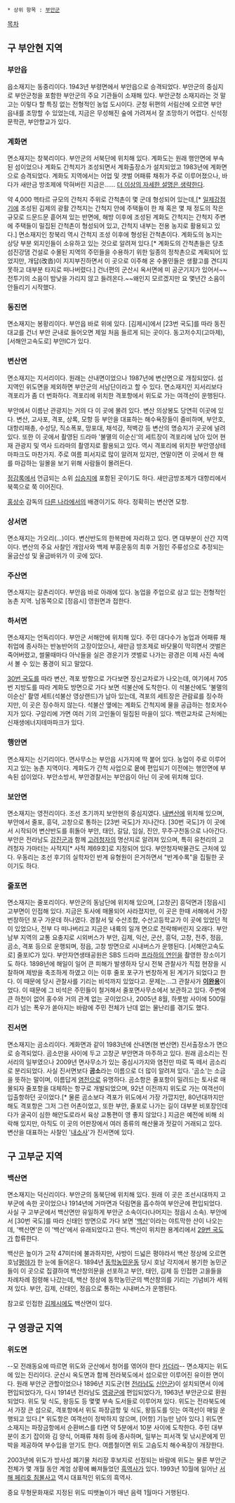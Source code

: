  * 상위 항목 : [[부안군]]

[[목차]]
== 구 부안현 지역 ==
=== 부안읍 ===
읍소재지는 동중리이다. 1943년 부령면에서 부안읍으로 승격되었다. 부안군의 중심지로 부안군청을 포함한 부안군의 주요 기관들이 소재해 있다. 부안군청 소재지라는 것 말고는 이렇다 할 특징 없는 전형적인 농업 도시이다. 군청 뒤편의 서림산에 오르면 부안 읍내를 조망할 수 있었는데, 지금은 무성해진 숲에 가려져서 잘 조망하기 어렵다. 신석정문학관, 부안향교가 있다.

=== 계화면 ===
면소재지는 창북리이다. 부안군의 서북단에 위치해 있다. 계화도는 원래 행안면에 부속된 섬이었으나 계화도 간척지가 조성되면서 계화출장소가 설치되었고 1983년에 계화면으로 승격되었다. 계화도 지역에서는 어업 및 갯벌 어패류 채취가 주로 이루어졌으나, 바다가 새만금 방조제에 막혀버린 지금은…… [[더 이상의 자세한 설명은 생략한다]].

약 4,000 헥타르 규모의 간척지 주위로 간척촌이 몇 군데 형성되어 있는데,[* [[일제강점기]]에 조성된 김제의 광활 간척지는 간척지 안에 주택들이 한 채 혹은 몇 채 정도의 작은 규모로 드문드문 흩어져 있는 반면에, 해방 이후에 조성된 계화도 간척지는 간척지 주변에 주택들이 밀집된 간척촌이 형성되어 있고, 간척지 내부는 전용 농지로 활용되고 있다.] 면소재지인 창북리 역시 간척지 조성 이후에 형성된 간척촌이다. 계화도의 농지는 상당 부분 외지인들이 소유하고 있는 것으로 알려져 있다.[* 계화도의 간척촌들은 당초 섬진강댐 건설로 수몰된 지역의 주민들을 수용하기 위한 일종의 정착촌으로 계획되어 있었지만, 개답(改沓)이 지지부진하면서 이 곳으로 이주해 온 수몰민들은 생활고를 견디지 못하고 대부분 타지로 떠나버렸다.] 건너편의 군산시 옥서면에 미 공군기지가 있어서~~ 전투기의 소음이 밤낮을 가리지 않고 들려온다.~~왜인지 모르겠지만 요 몇년간 소음이 안들리기 시작했다.

=== 동진면 ===
면소재지는 봉황리이다. 부안읍 바로 위에 있다. [김제시]에서 [23번 국도]를 따라 동진대교를 건너 부안 군내로 들어오면 제일 처음 들르게 되는 곳이다. 동고저수지(고마제), [서해안고속도로] 부안IC가 있다.

=== 변산면 ===
면소재지는 지서리이다. 원래는 산내면이었으나 1987년에 변산면으로 개칭되었다. 섬 지역인 위도면을 제외하면 부안군의 서남단이라고 할 수 있다. 면소재지인 지서리보다 격포리가 좀 더 번화하다. 격포리에 위치한 격포항에서 위도로 가는 여객선이 운행된다.

부안에서 이름난 관광지는 거의 다 이 곳에 몰려 있다. 변산 의상봉도 당연히 이곳에 있다. 변산, 고사포, 격포, 상록, 모항 등 부안을 대표하는 해수욕장들이 즐비하며, 부안호, 대항리패총, 수성당, 직소폭포, 망포대, 채석강, 적벽강 등 변산의 명승지가 곳곳에 널려있다. 또한 이 곳에서 촬영된 드라마 '불멸의 이순신'의 세트장이 격포리에 남아 있어 현재 관광지 및 역사 드라마의 촬영지로 활용되고 있다. 역시 격포리에 위치한 부안영상테마파크도 마찬가지. 주로 여름 피서지로 많이 알려져 있지만, 연말이면 이 곳에서 한 해를 마감하는 일몰을 보기 위해 사람들이 몰려든다.

[[정감록]]에서 언급되는 소위 [[십승지]]에 포함된 곳이기도 하다. 새만금방조제가 대항리에서 북쪽으로 쭉 이어진다.

[[홍상수]] 감독의 [[다른 나라에서]]의 배경이기도 하다. 정확히는 변산면 모항.

=== 상서면 ===
면소재지는 가오리(…)이다. 변산반도의 한복판에 자리하고 있다. 면 대부분이 산간 지역이다. 변산의 주요 사찰인 개암사와 백제 부흥운동의 최후 거점인 주류성으로 추정되는 울금산성 및 울금바위가 이 곳에 있다.

=== 주산면 ===
면소재지는 갈촌리이다. 부안읍 바로 아래에 있다. 농업을 주업으로 삼고 있는 전형적인 농촌 지역. 남동쪽으로 [정읍시] 영원면과 접한다.

=== 하서면 ===
면소재지는 언독리이다. 부안군 서해안에 위치해 있다. 주민 대다수가 농업과 어패류 채취업에 종사하는 반농반어의 고장이었으나, 새만금 방조제로 바닷물이 막히면서 갯벌은 죽어버렸고, 썰물때마다 아낙들을 실은 경운기가 갯벌로 나가는 광경은 이제 사진 속에서 볼 수 있는 풍경이 되고 말았다.

[[30번 국도]]를 따라 변산, 격포 방향으로 가다보면 장신교차로가 나오는데, 여기에서 705번 지방도를 따라 계화도 방면으로 가다 보면 석불산에 도착한다. 이 석불산에도 '불멸의 이순신' 촬영 세트(석불산 영상랜드)가 남아 있는데, 격포의 세트장은 관람료를 징수하지만, 이 곳은 징수하지 않는다. 석불산 옆에는 계화도 간척지에 물을 공급하는 청호저수지가 있다. 구암리에 가면 여러 기의 고인돌이 밀집된 마을이 있다. 백련교차로 근처에는 신재생에너지테마파크가 있다.

=== 행안면 ===
면소재지는 신기리이다. 면사무소는 부안읍 시가지에 딱 붙어 있다. 농업이 주로 이루어지고 있는 농촌 지역이다. 계화도가 간척 사업으로 뭍에 편입되기 이전에는 행안면에 부속된 섬이었다. 부안소방서, 부안경찰서는 부안읍이 아닌 이 곳에 위치해 있다.

=== 보안면 ===
면소재지는 영전리이다. 조선 초기까지 보안현의 중심지였다. [[내변산]]에 위치해 있으며, 부안에서 줄포, 흥덕, 고창으로 통하는 [23번 국도]가 지나간다. [30번 국도]가 이 곳에서 시작되어 변산반도를 휘돌아 부안, 태인, 갈담, 임실, 진안, 무주구천동으로 나아간다. 부안은 전라남도 [[강진군]]과 함께 [[고려청자]]의 명산지로 알려져 있으며, 특히 유천리의 고려청자 가마터는 사적지[* 사적 제69호]로 지정되어 있다. 부안청자박물관도 근처에 있다. 우동리는 조선 후기의 실학자인 반계 유형원이 은거하면서 "반계수록"을 집필한 곳이기도 하다.
=== 줄포면 ===
면소재지는 줄포리이다. 부안군의 동남단에 위치해 있으며, [고창군] 흥덕면과 [정읍시] 고부면이 인접해 있다. 지금은 토사에 매몰되어 사라졌지만, 이 곳은 한때 서해에서 가장 번창하던 포구 가운데 하나였다. 경찰서 및 수산조합, 수산고등학교가 이 곳에 있었던 적이 있었으나, 전부 다 떠나버리고 지금은 내륙의 일개 면으로 전락해버린지 오래다. 부안 남부 지역의 교통 요충지로 시외버스가 부안, 김제, 익산, 군산, 흥덕, 고창, 전주, 정읍, 곰소, 격포 등으로 운행되며, 정읍, 고창 방면으로 시내버스가 운행된다. [서해안고속도로] 줄포IC가 있다. 부안자연생태공원은 SBS 드라마 [[프라하의 연인]]을 촬영한 장소이기도 하다.
1898년에 해일이 일어 큰 피해가 발생하자 당시 전북 관찰사가 직접 현장을 시찰하며 제방을 축조하게 하였고 이는 이후 줄포 포구가 번창하게 된 계기가 되었다고 한다. 이 때문에 당시 관찰사를 기리는 비석까지 있었다고. 문제는...그 관찰사가 '''[[이완용]]'''이었다. 이 때문에 그 비석은 주민들이 철거해서 줄포면사무소에서 보관하고 있다.
주변에 큰 하천이 없어 홍수와 거의 관계 없는 곳이었으나, 2005년 8월, 하룻밤 사이에 500밀리가 넘는 폭우가 쏟아지는 바람에 주민 전체가 난데 없는 물난리를 겪기도 했다.

=== 진서면 ===
면소재지는 곰소리이다. 계화면과 같이 1983년에 산내면(현 변산면) 진서출장소가 면으로 승격되었다. 곰소만을 사이에 두고 고창군 부안면과 마주하고 있다. 원래 곰소리는 진서리의 일부였으나 2009년 면사무소가 있는 중심시가지와 염전만 따로 뚝 떼서 곰소리로 분리되었다. 사실 진서면보다 '''곰소'''라는 이름으로 더 많이 알려져 있다. '곰소'는 소금을 뜻하는 말이며, 이름답게 [[염전]]으로 유명하다. 곰소항은 줄포항이 밀려드는 토사로 매몰되자 줄포항을 대체하는 항구로 개발되었으며, 92년 이전까지 위도로 가는 여객선이 입출항하던 곳이었다.[* 물론 곰소보다 격포가 위도에서 가장 가깝지만, 80년대까지만 해도 격포항은 그저 그런 어촌이었고, 또한 부안, 줄포로 나가는 길이 대부분 비포장인데다가 굴곡이 심한 해안도로라서 육상 교통편이 영 좋지 않았다.] 지금은 예전에 비해 쇠락해 있지만, 아직도 이 곳의 어판장에서 여러 종류의 해산물과 젓갈이 거래되고 있다. 변산을 대표하는 사찰인 '[[내소사]]'가 진서면에 있다.

== 구 고부군 지역 ==
=== 백산면 ===
면소재지는 덕신리이다. 부안군의 동북단에 위치해 있다. 원래 이 곳은 조선시대까지 고부군에 속한 곳이었으나 1914년에 거마면과 덕림면을 흡수하여 부안군에 편입되었다. 사실 구 고부군에서 백산면만 유일하게 부안군 소속이다(나머지는 정읍시 소속). 부안에서 [30번 국도]를 따라 신태인 방면으로 가다 보면 '[[백산]]'이라는 야트막한 산이 나오는데, '백산면'은 이 '백산'에서 유래되었다고 한다. 백산이 위치한 용계리에서 [[29번 국도]]가 합류한다.

백산은 높이가 고작 47미터에 불과하지만, 사방이 드넓은 평야라서 백산 정상에 오르면 호남[[평야]]가 한 눈에 들어온다. 1894년 [[동학농민운동]] 당시 호남 각지에서 봉기한 농민군들이 이 곳으로 집결하여 백산창의문을 선포하고 부안, 태인, 김제 등 인접한 고을들을 차례차례 점령해 나갔는데, 백산 정상에 동학농민군의 백산창의를 기리는 기념비가 세워져 있다. 부안, 김제, 신태인, 정읍으로 통하는 시내버스가 운행된다.

참고로 인접한 [[김제]]시에도 백산면이 있다.

== 구 영광군 지역 ==
=== 위도면 ===
--모 전래동요에 따르면 위도와 군산에서 청어를 엮어야 한다 [[카더라]]--
면소재지는 위도에 있는 진리이다. 군산시 옥도면과 함께 전라북도에서 섬으로만 이루어진 유이한 면이다. 원래 부안군 관할이었으나 1896년 지도군(현 [[전라남도]] [[신안군]])이 설치되면서 이에 편입되었다가, 다시 1914년 전라남도 [[영광군]]에 편입되었다가, 1963년 부안군으로 환원되었다. 위도 및 식도, 왕등도 등 몇몇 부속 도서들로 이루어져 있다. 위도는 전라북도에서 가장 큰 섬으로, 격포항에서 위도 파장금항 및 식도, 왕등도를 잇는 여객선이 매일 운행되고 있다.[* 위도항은 여객선이 정박하지 않으며, [어항] 기능만 남아 있다.] 위도면 소재지는 파장금항에서 순환버스를 타면 약 5분에서 10분 사이에 도착한다. 주민 대부분이 조기 잡이와 김 양식, 어패류 채취 등에 종사하며, 일부는 피서객 및 낚시꾼에게 민박을 제공하여 부수입을 얻기도 한다. 여름철이면 위도 고슴도치 해수욕장이 개장한다.

2003년에 위도가 방사성 폐기물 처리장 후보지로 선정되는 바람에 위도는 물론 부안군 전체가 몇 개월 동안 계엄 상황에 빠져들었던 [[흑역사]]가 있다. 1993년 10월에 일어난 [[서해 페리호 침몰사고]] 역시 대표적인 위도의 흑역사.

중요 무형문화재로 지정된 위도 띠뱃놀이가 매년 음력 1월마다 거행된다.
